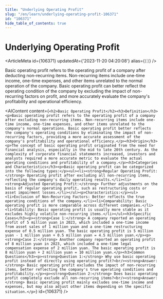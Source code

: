 ```yaml
---
title: "Underlying Operating Profit"
slug: "/en/learn/underlying-operating-profit-106371"
id: "106371"
hide_table_of_contents: true
---
```



# Underlying Operating Profit

<ArticleMeta id={106371} updatedAt={'2023-11-20 04:20:08'} alias={`[]`} />
<div className='border-solid border-b border-t-0 my-4 border-[var(--ifm-color-gray-300)]' />

Basic operating profit refers to the operating profit of a company after deducting non-recurring items. Non-recurring items include one-time income, one-time expenses, and other items unrelated to the normal operation of the company. Basic operating profit can better reflect the operating condition of the company by excluding the impact of non-recurring factors on profit, and more accurately evaluate the company's profitability and operational efficiency.

<AIContent content={`<h2>Basic Operating Profit</h2><h3>Definition</h3><p>Basic operating profit refers to the operating profit of a company after excluding non-recurring items. Non-recurring items include one-time income, one-time expenses, and other items unrelated to the company's normal operations. Basic operating profit better reflects the company's operating conditions by eliminating the impact of non-recurring factors, providing a more accurate assessment of the company's profitability and operational efficiency.</p><h3>Origin</h3><p>The concept of basic operating profit originated from the need for financial analysis, especially in the mid to late 20th century. As the complexity of corporate financial statements increased, investors and analysts required a more accurate metric to evaluate the actual operating conditions and profitability of a company.</p><h3>Categories and Characteristics</h3><p>Basic operating profit can be categorized into the following types:</p><ul><li><strong>Regular Operating Profit:</strong> Operating profit after excluding all non-recurring items, reflecting the company's daily operating results.</li><li><strong>Adjusted Operating Profit:</strong> Further adjustments on the basis of regular operating profit, such as restructuring costs or asset impairment losses.</li></ul><p>Characteristics:</p><ul><li>Exclusion of Non-Recurring Factors: Better reflects the true operating conditions of the company.</li><li>Comparability: Basic operating profit is more comparable across different companies.</li><li>Stability: Basic operating profit is usually more stable as it excludes highly volatile non-recurring items.</li></ul><h3>Specific Cases</h3><p><strong>Case 1:</strong> A company reported an operating profit of 5 million yuan in 2023, which included a one-time income from asset sales of 1 million yuan and a one-time restructuring expense of 0.5 million yuan. The basic operating profit is 5 million yuan - 1 million yuan + 0.5 million yuan = 4.5 million yuan.</p><p><strong>Case 2:</strong> Another company reported an operating profit of 8 million yuan in 2023, which included a one-time legal compensation expense of 2 million yuan. The basic operating profit is 8 million yuan + 2 million yuan = 10 million yuan.</p><h3>Common Questions</h3><p><strong>Question 1:</strong> Why use basic operating profit instead of directly using operating profit?<br/><strong>Answer:</strong> Basic operating profit excludes the impact of non-recurring items, better reflecting the company's true operating conditions and profitability.</p><p><strong>Question 2:</strong> Does basic operating profit completely exclude all non-recurring items?<br/><strong>Answer:</strong> Basic operating profit mainly excludes one-time income and expenses, but may also adjust other items depending on the specific situation.</p>`} id={106371} />
